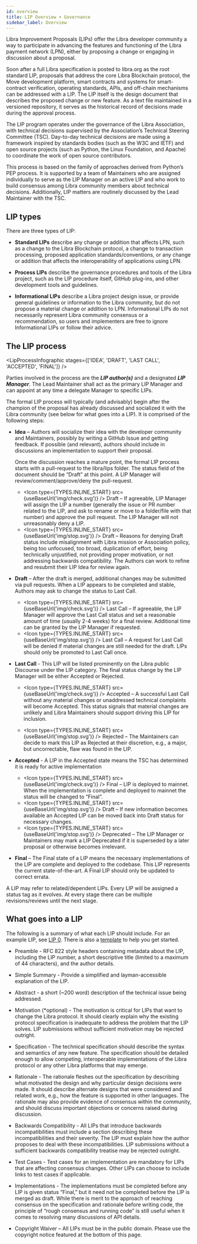 ```yaml
---
id: overview
title: LIP Overview + Governance
sidebar_label: Overview
---
```



<Section>

  Libra Improvement Proposals (LIPs) offer the Libra developer community a way to participate in advancing the features and functioning of the Libra payment network (LPN), either by proposing a change or engaging in discussion about a proposal.

  Soon after a full Libra specification is posted to libra.org as the root standard LIP, proposals that  address the core Libra Blockchain protocol, the Move development platform, smart contracts and systems for smart-contract verification, operating standards, APIs, and off-chain mechanisms can be addressed with a LIP. The LIP itself is the design document that describes the proposed change or new feature. As a text file maintained in a versioned repository, it serves as the historical record of decisions made during the approval process.

  The LIP program operates under the governance of the Libra Association, with technical decisions supervised by the Association’s Technical Steering Committee (TSC). Day-to-day technical decisions are made using a framework inspired by standards bodies (such as the W3C and IETF) and open source projects (such as Python, the Linux Foundation, and Apache) to coordinate the work of open source contributors. 

  This process is based on the family of approaches derived from Python’s PEP process. It is supported by a team of Maintainers who are assigned individually to serve as the LIP Manager on an active LIP and who work to build consensus among Libra community members about technical decisions. Additionally, LIP matters are routinely discussed by the Lead Maintainer with the TSC.
</Section>

<Section>

## LIP types

There are three types of LIP:

* **Standard LIPs** describe any change or addition that affects LPN, such as a change to the Libra Blockchain protocol, a change to transaction processing, proposed application standards/conventions, or any change or addition that affects the interoperability of applications using LPN.

* **Process LIPs** describe the governance procedures and tools of the Libra project, such as the LIP procedure itself, GitHub plug-ins, and other development tools and guidelines.

* **Informational LIPs** describe a Libra project design issue, or provide general guidelines or information to the Libra community, but do not propose a material change or addition to LPN. Informational LIPs do not necessarily represent Libra community consensus or a recommendation, so users and implementers are free to ignore Informational LIPs or follow their advice.

</Section>

<Section>

## The LIP process

<LipProcessInfographic 
  stages={['IDEA', 'DRAFT', 'LAST CALL', 'ACCEPTED', 'FINAL']}
/>

Parties involved in the process are the ***LIP author(s)*** and a designated ***LIP Manager***. The Lead Maintainer shall act as the primary LIP Manager and can appoint at any time a delegate Manager to specific LIPs. 

The formal LIP process will typically (and advisably) begin after the champion of the proposal has already discussed and socialized it with the Libra community (see below for what goes into a LIP). It is comprised of the following steps:

  * **Idea** – Authors will socialize their idea with the developer community and Maintainers, possibly by writing a GitHub Issue and getting feedback. If possible (and relevant), authors should include in discussions an implementation to support their proposal.

    Once the discussion reaches a mature point, the formal LIP process starts with a pull-request to the libra/lips folder. The status field of the document should be “Draft” at this point. A LIP Manager will review/comment/approve/deny the pull-request. 
    
    * <Icon type={TYPES.INLINE_START} src={useBaseUrl('img/check.svg')} /> Draft – If agreeable, LIP Manager will assign the LIP a number (generally the issue or PR number related to the LIP, and ask to rename or move to a folder/file with that number) and approve the pull request. The LIP Manager will not unreasonably deny a LIP.
    * <Icon type={TYPES.INLINE_START} src={useBaseUrl('img/stop.svg')} /> Draft – Reasons for denying Draft status include misalignment with Libra mission or Association policy, being too unfocused, too broad, duplication of effort, being technically unjustified, not providing proper motivation, or not addressing backwards compatibility. The Authors can work to refine and resubmit their LIP Idea for review again.

  * **Draft** – After the draft is merged, additional changes may be submitted via pull requests. When a LIP appears to be completed and stable, Authors may ask to change the status to Last Call.

    * <Icon type={TYPES.INLINE_START} src={useBaseUrl('img/check.svg')} />  Last Call – If agreeable, the LIP Manager will approve the Last Call status and set a reasonable amount of time (usually 2-4 weeks) for a final review. Additional time can be granted by the LIP Manager if requested.
    * <Icon type={TYPES.INLINE_START} src={useBaseUrl('img/stop.svg')} />  Last Call – A request for Last Call will be denied if material changes are still needed for the draft. LIPs should only be promoted to Last Call once.

  * **Last Call** - This LIP will be listed prominently on the Libra public Discourse under the LIP category. The final status change by the LIP Manager will be either Accepted or Rejected.

    * <Icon type={TYPES.INLINE_START} src={useBaseUrl('img/check.svg')} /> Accepted – A successful Last Call without any material changes or unaddressed technical complaints will become Accepted. This status signals that material changes are unlikely and Libra Maintainers should support driving this LIP for inclusion.

    * <Icon type={TYPES.INLINE_START} src={useBaseUrl('img/stop.svg')} /> Rejected – The Maintainers can decide to mark this LIP as Rejected at their discretion, e.g., a major, but uncorrectable, flaw was found in the LIP.

  * **Accepted** - A LIP in the Accepted state means the TSC has determined it is ready for active implementation

    * <Icon type={TYPES.INLINE_START} src={useBaseUrl('img/check.svg')} />  Final – LIP is deployed to mainnet. When the implementation is complete and deployed to mainnet the status will be changed to “Final”.
    * <Icon type={TYPES.INLINE_START} src={useBaseUrl('img/stop.svg')} />  Draft – If new information becomes available an Accepted LIP can be moved back into Draft status for necessary changes.
    * <Icon type={TYPES.INLINE_START} src={useBaseUrl('img/stop.svg')} />  Deprecated – The LIP Manager or Maintainers may mark a LIP Deprecated if it is superseded by a later proposal or otherwise becomes irrelevant.

  * **Final** – The Final state of a LIP means the necessary implementations of the LIP are complete and deployed to the codebase. This LIP represents the current state-of-the-art. A Final LIP should only be updated to correct errata.

A LIP may refer to related/dependent LIPs. Every LIP will be assigned a status tag as it evolves. At every stage there can be multiple revisions/reviews until the next stage.

</Section>

<Section>

## What goes into a LIP

The following is a summary of what each LIP should include. For an example LIP, see [LIP 0](/lip-0). There is also a <a href="https://github.com/libra/lip/blob/master/lip-template.md">template</a> to help you get started.

  * Preamble - RFC 822 style headers containing metadata about the LIP, including the LIP number, a short descriptive title (limited to a maximum of 44 characters), and the author details.

  * Simple Summary - Provide a simplified and layman-accessible explanation of the LIP.

  * Abstract - a short (~200 word) description of the technical issue being addressed.

  * Motivation (*optional) - The motivation is critical for LIPs that want to change the Libra protocol. It should clearly explain why the existing protocol specification is inadequate to address the problem that the LIP solves. LIP submissions without sufficient motivation may be rejected outright.

  * Specification - The technical specification should describe the syntax and semantics of any new feature. The specification should be detailed enough to allow competing, interoperable implementations of the Libra protocol or any other Libra platforms that may emerge.

  * Rationale - The rationale fleshes out the specification by describing what motivated the design and why particular design decisions were made. It should describe alternate designs that were considered and related work, e.g., how the feature is supported in other languages. The rationale may also provide evidence of consensus within the community, and should discuss important objections or concerns raised during discussion.

  * Backwards Compatibility - All LIPs that introduce backwards incompatibilities must include a section describing these incompatibilities and their severity. The LIP must explain how the author proposes to deal with these incompatibilities. LIP submissions without a sufficient backwards compatibility treatise may be rejected outright.

  * Test Cases - Test cases for an implementation are mandatory for LIPs that are affecting consensus changes. Other LIPs can choose to include links to test cases if applicable.

  * Implementations - The implementations must be completed before any LIP is given status “Final,” but it need not be completed before the LIP is merged as draft. While there is merit to the approach of reaching consensus on the specification and rationale before writing code, the principle of “rough consensus and running code” is still useful when it comes to resolving many discussions of API details.

  * Copyright Waiver – All LIPs must be in the public domain. Please use the copyright notice featured at the bottom of this page.

</Section>
